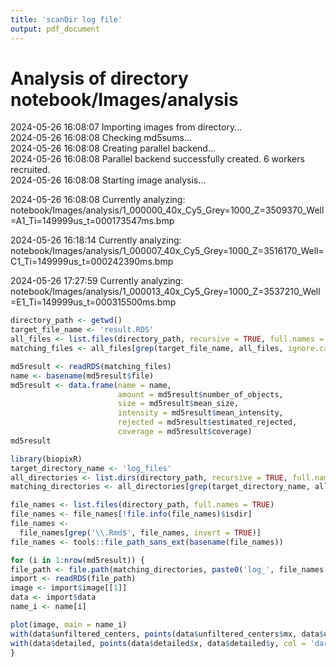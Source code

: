 ```yaml
---
title: 'scanDir log file'
output: pdf_document
--- 
```

# Analysis of directory notebook/Images/analysis 
2024-05-26 16:08:07 Importing images from directory...   
2024-05-26 16:08:08 Checking md5sums...   
2024-05-26 16:08:08 Creating parallel backend...   
2024-05-26 16:08:08 Parallel backend successfully created. 6 workers recruited.  
2024-05-26 16:08:08 Starting image analysis...   

 2024-05-26 16:08:08 Currently analyzing: notebook/Images/analysis/1_000000_40x_Cy5_Grey=1000_Z=3509370_Well=A1_Ti=149999us_t=000173547ms.bmp   

 2024-05-26 16:18:14 Currently analyzing: notebook/Images/analysis/1_000007_40x_Cy5_Grey=1000_Z=3516170_Well=C1_Ti=149999us_t=000242390ms.bmp   

 2024-05-26 17:27:59 Currently analyzing: notebook/Images/analysis/1_000013_40x_Cy5_Grey=1000_Z=3537210_Well=E1_Ti=149999us_t=000315500ms.bmp   
```r
directory_path <- getwd()
target_file_name <- 'result.RDS'
all_files <- list.files(directory_path, recursive = TRUE, full.names = TRUE)
matching_files <- all_files[grep(target_file_name, all_files, ignore.case = TRUE)]

md5result <- readRDS(matching_files)
name <- basename(md5result$file)
md5result <- data.frame(name = name,
                        amount = md5result$number_of_objects,
                        size = md5result$mean_size,
                        intensity = md5result$mean_intensity,
                        rejected = md5result$estimated_rejected,
                        coverage = md5result$coverage)
md5result
```  
```r
library(biopixR)
target_directory_name <- 'log_files'
all_directories <- list.dirs(directory_path, recursive = TRUE, full.names = TRUE)
matching_directories <- all_directories[grep(target_directory_name, all_directories, ignore.case = TRUE)]

file_names <- list.files(directory_path, full.names = TRUE)
file_names <- file_names[!file.info(file_names)$isdir]
file_names <-
  file_names[grep('\\.Rmd$', file_names, invert = TRUE)]
file_names <- tools::file_path_sans_ext(basename(file_names))

for (i in 1:nrow(md5result)) {
file_path <- file.path(matching_directories, paste0('log_', file_names[i], '.RDS'))
import <- readRDS(file_path)
image <- import$image[[1]]
data <- import$data
name_i <- name[i]

plot(image, main = name_i)
with(data$unfiltered_centers, points(data$unfiltered_centers$mx, data$unfiltered_centers$my, col = 'darkred'))
with(data$detailed, points(data$detailed$x, data$detailed$y, col = 'darkgreen'))
}
```  
